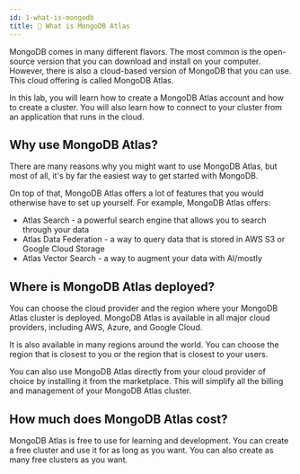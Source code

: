 ```yaml
---
id: 1-what-is-mongodb
title: 📘 What is MongoDB Atlas
---
```


MongoDB comes in many different flavors.  The most common is the open-source version that you can download and install on your computer.  However, there is also a cloud-based version of MongoDB that you can use.  This cloud offering is called MongoDB Atlas.

In this lab, you will learn how to create a MongoDB Atlas account and how to create a cluster.  You will also learn how to connect to your cluster from an application that runs in the cloud.

## Why use MongoDB Atlas?

There are many reasons why you might want to use MongoDB Atlas, but most of all, it's by far the easiest way to get started with MongoDB.

On top of that, MongoDB Atlas offers a lot of features that you would otherwise have to set up yourself.  For example, MongoDB Atlas offers:
* Atlas Search - a powerful search engine that allows you to search through your data
* Atlas Data Federation - a way to query data that is stored in AWS S3 or Google Cloud Storage
* Atlas Vector Search - a way to augment your data with AI/mostly

## Where is MongoDB Atlas deployed?

You can choose the cloud provider and the region where your MongoDB Atlas cluster is deployed.  MongoDB Atlas is available in all major cloud providers, including AWS, Azure, and Google Cloud.

It is also available in many regions around the world.  You can choose the region that is closest to you or the region that is closest to your users.

You can also use MongoDB Atlas directly from your cloud provider of choice by installing it from the marketplace. This will simplify all the billing and management of your MongoDB Atlas cluster.

## How much does MongoDB Atlas cost?

MongoDB Atlas is free to use for learning and development.  You can create a free cluster and use it for as long as you want.  You can also create as many free clusters as you want.

